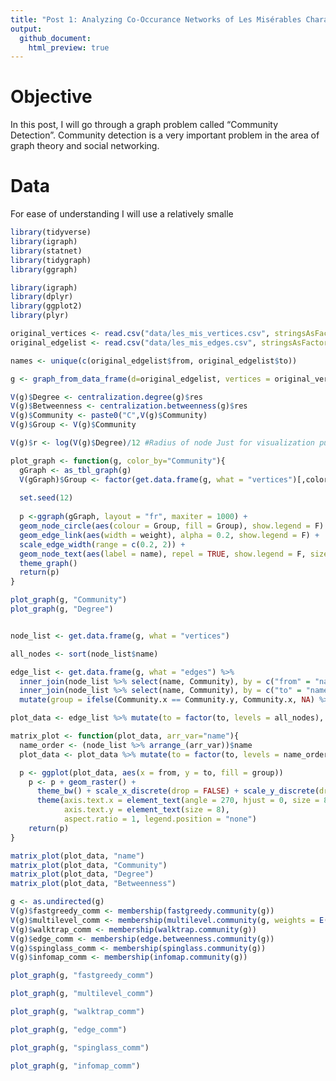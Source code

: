 ```yaml
---
title: "Post 1: Analyzing Co-Occurance Networks of Les Misérables Characters"
output:
  github_document:
    html_preview: true
---
```


# Objective
In this post, I will go through a graph problem called "Community Detection". Community detection is a very important problem in the area of graph theory and social networking.

# Data
For ease of understanding I will use a relatively smalle


```r
library(tidyverse)
library(igraph)
library(statnet)
library(tidygraph)
library(ggraph)

library(igraph)
library(dplyr)
library(ggplot2)
library(plyr)
```



```r
original_vertices <- read.csv("data/les_mis_vertices.csv", stringsAsFactors = FALSE)
original_edgelist <- read.csv("data/les_mis_edges.csv", stringsAsFactors = FALSE)

names <- unique(c(original_edgelist$from, original_edgelist$to))

g <- graph_from_data_frame(d=original_edgelist, vertices = original_vertices, directed=TRUE)

V(g)$Degree <- centralization.degree(g)$res
V(g)$Betweenness <- centralization.betweenness(g)$res
V(g)$Community <- paste0("C",V(g)$Community)
V(g)$Group <- V(g)$Community

V(g)$r <- log(V(g)$Degree)/12 #Radius of node Just for visualization purpose
```




```r
plot_graph <- function(g, color_by="Community"){
  gGraph <- as_tbl_graph(g)
  V(gGraph)$Group <- factor(get.data.frame(g, what = "vertices")[,color_by])
  
  set.seed(12)
  
  p <-ggraph(gGraph, layout = "fr", maxiter = 1000) + 
  geom_node_circle(aes(colour = Group, fill = Group), show.legend = F) +
  geom_edge_link(aes(width = weight), alpha = 0.2, show.legend = F) + 
  scale_edge_width(range = c(0.2, 2)) +
  geom_node_text(aes(label = name), repel = TRUE, show.legend = F, size=3) +
  theme_graph()
  return(p)
}

plot_graph(g, "Community")
plot_graph(g, "Degree")
```


```r

```

```r
node_list <- get.data.frame(g, what = "vertices")

all_nodes <- sort(node_list$name)

edge_list <- get.data.frame(g, what = "edges") %>%
  inner_join(node_list %>% select(name, Community), by = c("from" = "name")) %>%
  inner_join(node_list %>% select(name, Community), by = c("to" = "name")) %>%
  mutate(group = ifelse(Community.x == Community.y, Community.x, NA) %>% factor())

plot_data <- edge_list %>% mutate(to = factor(to, levels = all_nodes), from = factor(from, levels = all_nodes))
```


```r
matrix_plot <- function(plot_data, arr_var="name"){
  name_order <- (node_list %>% arrange_(arr_var))$name
  plot_data <- plot_data %>% mutate(to = factor(to, levels = name_order), from = factor(from, levels = name_order))

  p <- ggplot(plot_data, aes(x = from, y = to, fill = group))
    p <- p + geom_raster() +
      theme_bw() + scale_x_discrete(drop = FALSE) + scale_y_discrete(drop = FALSE) +
      theme(axis.text.x = element_text(angle = 270, hjust = 0, size = 8),
            axis.text.y = element_text(size = 8),
            aspect.ratio = 1, legend.position = "none")
    return(p)
}

matrix_plot(plot_data, "name")
matrix_plot(plot_data, "Community")
matrix_plot(plot_data, "Degree")
matrix_plot(plot_data, "Betweenness")
```


```r
g <- as.undirected(g)
V(g)$fastgreedy_comm <- membership(fastgreedy.community(g))
V(g)$multilevel_comm <- membership(multilevel.community(g, weights = E(g)$weight))
V(g)$walktrap_comm <- membership(walktrap.community(g))
V(g)$edge_comm <- membership(edge.betweenness.community(g))
V(g)$spinglass_comm <- membership(spinglass.community(g))
V(g)$infomap_comm <- membership(infomap.community(g))
```


```r
plot_graph(g, "fastgreedy_comm")
```

```r
plot_graph(g, "multilevel_comm")
```

```r
plot_graph(g, "walktrap_comm")
```

```r
plot_graph(g, "edge_comm")
```

```r
plot_graph(g, "spinglass_comm")
```

```r
plot_graph(g, "infomap_comm")
```